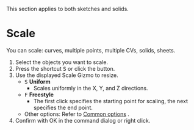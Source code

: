 
<Callout emoji="">This section applies to both sketches and solids.</Callout>

# Scale

<Reference shortcut="S" command="Scale" button="Left of Command Bar" />

You can scale: curves, multiple points, multiple CVs, solids, sheets.

1. Select the objects you want to scale.
2. Press the shortcut <kbd>S</kbd> or click the button.
3. Use the displayed Scale Gizmo to resize.
   - <kbd>S</kbd> **Uniform**
      - Scales uniformly in the X, Y, and Z directions.
   - <kbd>F</kbd> **Freestyle**
      - The first click specifies the starting point for scaling, the next specifies the end point.
   - Other options: Refer to [Common options](common-options) .
4. Confirm with OK in the command dialog or right click.